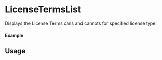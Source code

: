 

<Meta of={LicenseTermsListStory} />

# LicenseTermsList

Displays the License Terms cans and cannots for specified license type.

#### Example

<Canvas of={LicenseTermsListStory.Select} />

<Controls sort="requiredFirst" />

## Usage

```ts

import { LicenseTermsList } from "@storyprotocol/storykit"

const ExamplePage = () => {
  return (
    <LicenseTermsList size='medium' selectedLicenseTermsId={'1'} />
  );
};

export default ExamplePage;
```
